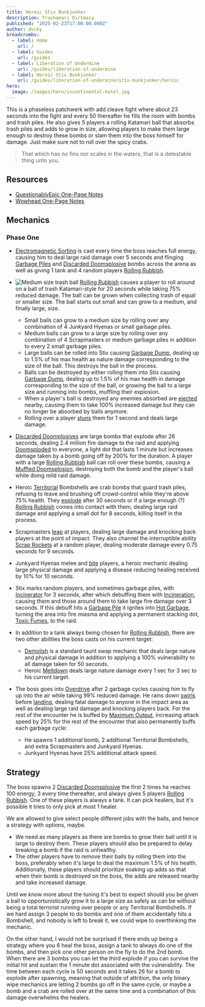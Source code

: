 ```yaml
---
title: Heroic Stix Bunkjunker
description: Trashamari Dirtmacy
published: "2025-02-23T17:00:00.000Z"
author: ducky
breadcrumbs:
  - label: Home
    url: /
  - label: Guides
    url: /guides
  - label: Liberation of Undermine
    url: /guides/liberation-of-undermine
  - label: Heroic Stix Bunkjunker
    url: /guides/liberation-of-undermine/stix-bunkjunker/heroic
hero:
  image: /images/hero/incontinental-hotel.jpg
---
```




This is a phaseless patchwerk with add cleave fight where about 23 seconds into the fight and every 50 thereafter he fills the room with bombs and trash piles. He also gives 5 players a rolling Katamari ball that absorbs trash piles and adds to grow in size, allowing players to make them large enough to destroy these bombs or slam them into the boss himself for damage. Just make sure not to roll over the spicy crabs.

> That which has no fins nor scales in the waters, that is a detestable thing unto you.

## Resources

- [QuestionablyEpic One-Page Notes](https://questionablyepic.com/undermine/stix-bunkjunker)
- [Wowhead One-Page Notes](https://www.wowhead.com/guide/the-war-within/raids/liberation-of-undermine/stix-bunkjunker-boss-strategy)

## Mechanics

### Phase One

- [Electromagnetic Sorting][electromagnetic-sorting] is cast every time the boss reaches full energy, causing him to deal large raid damage over 5 seconds and flinging [Garbage Piles][garbage-pile] and [Discarded Doomsplosive][discarded-doomsplosive] bombs across the arena as well as giving 1 tank and 4 random players [Rolling Rubbish][rolling-rubbish].

- <Image className="md:float-right md:ml-3" src={RubbishBar} alt="Medium size trash ball" />  [Rolling Rubbish][rolling-rubbish] causes a player to roll around on a ball of trash Katamari-style for 20 seconds while taking 75% reduced damage. The ball can be grown when collecting trash of equal or smaller size. The ball starts out small and can grow to a medium, and finally large, size.
  - Small balls can grow to a medium size by rolling over any combination of 4 Junkyard Hyenas or small garbage piles.
  - Medium balls can grow to a large size by rolling over any combination of 4 Scrapmasters or medium garbage piles in addition to every 2 small garbage piles.
  - Large balls can be rolled into Stix causing [Garbage Dump][garbage-dump], dealing up to 1.5% of his max health as nature damage corresponding to the size of the ball. This destroys the ball in the process.
  - Balls can be destroyed by either rolling them into Stix causing [Garbage Dump][garbage-dump], dealing up to 1.5% of his max health in damage corresponding to the size of the ball, or growing the ball to a large size and running into bombs, muffling their explosion.
  - When a player's ball is destroyed any enemies absorbed are [ejected][messed-up] nearby, causing them to take 100% increased damage but they can no longer be absorbed by balls anymore.
  - Rolling over a player [stuns][rolled] them for 1 second and deals large damage.

- [Discarded Doomplosives][discarded-doomsplosive] are large bombs that explode after 26 seconds, dealing 2.4 million fire damage to the raid and applying [Doomsploded][doomsploded] to everyone, a light dot that lasts 1 minute but increases damage taken by a bomb going off by 200% for the duration. A player with a large [Rolling Rubbish][rolling-rubbish] ball can roll over these bombs, causing a [Muffled Doomsplosion][muffled-doomsplosion], destroying both the bomb and the player's ball while doing mild raid damage.
- <Badge>Heroic</Badge> [Territorial][territorial] Bombshells are crab bombs that guard trash piles, refusing to leave and brushing off crowd-control while they're above 75% health. They [explode][short-fuse] after 30 seconds or if a large enough (?) [Rolling Rubbish][rolling-rubbish] comes into contact with them, dealing large raid damage and applying a small dot for 8 seconds, killing itself in the process.
- Scrapmasters [leap][dumpster-dive] at players, dealing large damage and knocking back players at the point of impact. They also channel the interruptible ability [Scrap Rockets][scrap-rockets] at a random player, dealing moderate damage every 0.75 seconds for 9 seconds.
- Junkyard Hyenas melee and [bite][infected-bite] players, a heroic mechanic dealing large physical damage and applying a disease reducing healing received by 10% for 10 seconds.
- Stix marks random players, and sometimes garbage piles, with [Incinerator][incinerator] for 3 seconds, after which debuffing them with [Incineration][incineration], causing them and those around them to take large fire damage over 3 seconds. If this debuff hits a [Garbage Pile][garbage-pile] it ignites into [Hot Garbage][hot-garbage], turning the area into fire miasma and applying a permanent stacking dot, [Toxic Fumes][toxic-fumes], to the raid.
- In addition to a tank always being chosen for [Rolling Rubbish][rolling-rubbish], there are two other abilities the boss casts on his current target:
  - [Demolish][demolish] is a standard taunt swap mechanic that deals large nature and physical damage in addition to applying a 100% vulnerability to all damage taken for 50 seconds.
  - <Badge>Heroic</Badge> [Meltdown][meltdown] deals large nature damage every 1 sec for 3 sec to his current target.

- The boss goes into [Overdrive][overdrive] after 2 garbage cycles causing him to fly up into the air while taking 99% reduced damage. He rains down [swirls][overcharged-bolt] before [landing][trash-compactor], dealing fatal damage to anyone in the impact area as well as dealing large raid damage and knocking players back. For the rest of the encounter he is buffed by [Maximum Output][maximum-output], increasing attack speed by 25% for the rest of the encounter that also permanently buffs each garbage cycle:
  - He spawns 1 additional bomb, 2 additional Territorial Bombshells, and extra Scrapmasters and Junkyard Hyenas.
  - Junkyard Hyenas have 25% additional attack speed.

## Strategy

The boss spawns 2 [Discarded Doomsplosive][discarded-doomsplosive] the first 2 times he reaches 100 energy, 3 every time thereafter, and always gives 5 players [Rolling Rubbish][rolling-rubbish]. One of these players is always a tank. It can pick healers, but it's possible it tries to only pick at most 1 healer.

We are allowed to give select people different jobs with the balls, and hence a strategy with options, maybe.
- We need as many players as there are bombs to grow their ball until it is large to destroy them. These players should also be prepared to delay breaking a bomb if the raid is unhealthy.
- The other players have to remove their balls by rolling them into the boss, preferably when it's large to deal the maximum 1.5% of his health. Additionally, these players should prioritize soaking up adds so that when their bomb is destroyed on the boss, the adds are released nearby and take increased damage.

Until we know more about the tuning it's best to expect should you be given a ball to opportunistically grow it to a large size as safely as can be without being a total terrorist running over people or any Territorial Bombshells. If we hard assign 3 people to do bombs and one of them accidentally hits a Bombshell, and nobody is left to break it, we could wipe to overthinking the mechanic.

On the other hand, I would not be surprised if there ends up being a strategy where you 6 heal the boss, assign a tank to always do one of the bombs, and then pick one other person on the fly to do the 2nd bomb. When there are 3 bombs you can let the third explode if you can survive the initial hit and sustain the 1 minute dot associated with the vulnerability. The time between each cycle is 50 seconds and it takes 26 for a bomb to explode after spawning, meaning that outside of attrition, the only binary wipe mechanics are letting 2 bombs go off in the same cycle, or maybe a bomb and a crab are rolled over at the same time and a combination of this damage overwhelms the healers.

[electromagnetic-sorting]: <https://www.wowhead.com/spell=464399/electromagnetic-sorting?dd=15&ddsize=30>
[rolling-rubbish]: <https://www.wowhead.com/spell=461536/rolling-rubbish?dd=15&ddsize=30>
[rolled]: <https://www.wowhead.com/spell=465611/rolled?dd=15&ddsize=30>
[garbage-pile]: <https://www.wowhead.com/spell=464854/garbage-pile?dd=15&ddsize=30>
[discarded-doomsplosive]: <https://www.wowhead.com/spell=464865/discarded-doomsplosive??dd=15&ddsize=30>
[doomsploded]: <https://www.wowhead.com/spell=1217975/doomsploded?dd=15&ddsize=30>
[muffled-doomsplosion]: <https://www.wowhead.com/spell=465747/muffled-doomsplosion?dd=15&ddsize=30>
[territorial]: <https://www.wowhead.com/spell=473066/territorial?dd=15&ddsize=30>
[short-fuse]: <https://www.wowhead.com/spell=473115/short-fuse?dd=15&ddsize=30>
[messed-up]: <https://www.wowhead.com/spell=1217685/rolled?dd=15&ddsize=30>
[garbage-dump]: <https://www.wowhead.com/spell=465741/garbage-dump?dd=15&ddsize=30>
[dumpster-dive]: <https://www.wowhead.com/spell=466742/dumpster-dive?dd=15&ddsize=30>
[scrap-rockets]: <https://www.wowhead.com/spell=1219384/scrap-rockets?dd=15&ddsize=30>
[infected-bite]: <https://www.wowhead.com/spell=466748/infected-bite?dd=15&ddsize=30>
[incinerator]: <https://www.wowhead.com/spell=464149/incinerator?dd=15&ddsize=30>
[incineration]: <https://www.wowhead.com/spell=472893/incineration?dd=15&ddsize=30>
[hot-garbage]: <https://www.wowhead.com/spell=464248/hot-garbage?dd=15&ddsize=30>
[toxic-fumes]: <https://www.wowhead.com/spell=1218343/toxic-fumes?dd=15&ddsize=30>
[demolish]: <https://www.wowhead.com/spell=464112/demolish?dd=15&ddsize=30>
[meltdown]: <https://www.wowhead.com/spell=1217954/meltdown?dd=15&ddsize=30>
[overdrive]: <https://www.wowhead.com/spell=467117/overdrive?dd=15&ddsize=30>
[overcharged-bolt]: <https://www.wowhead.com/spell=467149/overcharged-bolt?dd=15&ddsize=30>
[trash-compactor]: <https://www.wowhead.com/spell=467135/trash-compactor?dd=15&ddsize=30>
[maximum-output]: <https://www.wowhead.com/spell=473227/rolling-rubbish?dd=15&ddsize=30>


